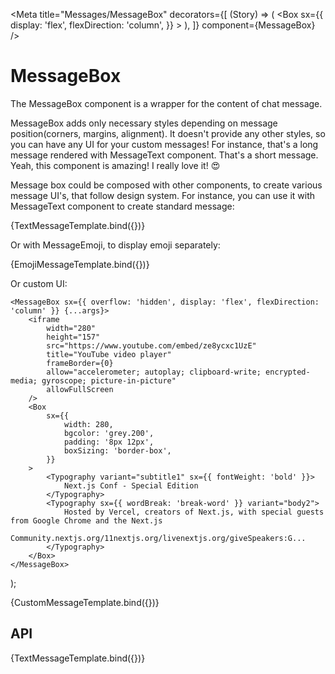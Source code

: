 
<Meta
	title="Messages/MessageBox"
	decorators={[
		(Story) => (
			<Box
				sx={{
					display: 'flex',
					flexDirection: 'column',
				}}
			>
				<Story />
			</Box>
		),
	]}
	component={MessageBox}
/>

# MessageBox

The MessageBox component is a wrapper for the content of chat message.

<Canvas>
	<Story name="Overview">
		<MessageBox position="start" orientation="left" component={MessageText}>
			MessageBox adds only necessary styles depending on message position(corners, margins, alignment). It doesn't
			provide any other styles, so you can have any UI for your custom messages! For instance, that's a long
			message rendered with MessageText component.
		</MessageBox>
		<MessageBox position="middle" orientation="left" component={MessageText}>
			That's a short message.
		</MessageBox>
		<MessageBox
			position="end"
			orientation="left"
			component="img"
			alt="Lorem picsum"
			src="https://picsum.photos/200/300"
		/>
		<MessageBox position="start" orientation="right" component={MessageText} color="primary">
			Yeah, this component is amazing!
		</MessageBox>
		<MessageBox position="middle" orientation="right" component={MessageText} color="primary">
			I really love it!
		</MessageBox>
		<MessageBox component={MessageEmoji} position="end" orientation="right">
			😍
		</MessageBox>
	</Story>
</Canvas>

Message box could be composed with other components, to create various message UI's, that follow design system. For instance, you can use it with MessageText component to create standard message:


<Canvas>
	<Story
		name="Text"
		args={{
			children: 'Hello, world!',
			orientation: 'right',
			position: 'start',
		}}
	>
		{TextMessageTemplate.bind({})}
	</Story>
</Canvas>

Or with MessageEmoji, to display emoji separately:


<Canvas>
	<Story
		name="Emoji"
		args={{
			children: '🤣🤣🤣',
			orientation: 'right',
			position: 'start',
		}}
	>
		{EmojiMessageTemplate.bind({})}
	</Story>
</Canvas>

Or custom UI:

	<MessageBox sx={{ overflow: 'hidden', display: 'flex', flexDirection: 'column' }} {...args}>
		<iframe
			width="280"
			height="157"
			src="https://www.youtube.com/embed/ze8ycxc1UzE"
			title="YouTube video player"
			frameBorder={0}
			allow="accelerometer; autoplay; clipboard-write; encrypted-media; gyroscope; picture-in-picture"
			allowFullScreen
		/>
		<Box
			sx={{
				width: 280,
				bgcolor: 'grey.200',
				padding: '8px 12px',
				boxSizing: 'border-box',
			}}
		>
			<Typography variant="subtitle1" sx={{ fontWeight: 'bold' }}>
				Next.js Conf - Special Edition
			</Typography>
			<Typography sx={{ wordBreak: 'break-word' }} variant="body2">
				Hosted by Vercel, creators of Next.js, with special guests from Google Chrome and the Next.js
				Community.nextjs.org/11nextjs.org/livenextjs.org/giveSpeakers:G...
			</Typography>
		</Box>
	</MessageBox>
);

<Canvas>
	<Story
		args={{
			orientation: 'right',
			position: 'start',
		}}
		name="Custom UI"
	>
		{CustomMessageTemplate.bind({})}
	</Story>
</Canvas>

## API

<Canvas>
	<Story
		args={{
			children: 'Change me via controls below!',
			orientation: 'right',
			position: 'start',
		}}
		name="API"
	>
		{TextMessageTemplate.bind({})}
	</Story>
</Canvas>

<ArgsTable story="API" />

